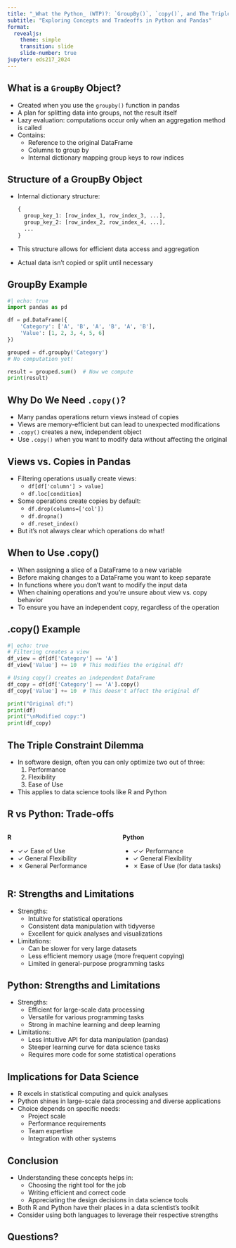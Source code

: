 ```yaml
---
title: "_What the Python_ (WTP)?: `GroupBy()`, `copy()`, and The Triple Dilemma"
subtitle: "Exploring Concepts and Tradeoffs in Python and Pandas"
format: 
  revealjs:
    theme: simple
    transition: slide
    slide-number: true
jupyter: eds217_2024
---
```


## What is a `GroupBy` Object?

:::{.incremental}
- Created when you use the `groupby()` function in pandas
- A plan for splitting data into groups, not the result itself
- Lazy evaluation: computations occur only when an aggregation method is called
- Contains:
  - Reference to the original DataFrame
  - Columns to group by
  - Internal dictionary mapping group keys to row indices
:::

## Structure of a GroupBy Object

:::{.incremental}
- Internal dictionary structure:
  ```python
  {
    group_key_1: [row_index_1, row_index_3, ...],
    group_key_2: [row_index_2, row_index_4, ...],
    ...
  }
  ```
- This structure allows for efficient data access and aggregation
- Actual data isn't copied or split until necessary
:::

## GroupBy Example

```python
#| echo: true
import pandas as pd

df = pd.DataFrame({
    'Category': ['A', 'B', 'A', 'B', 'A', 'B'],
    'Value': [1, 2, 3, 4, 5, 6]
})

grouped = df.groupby('Category')
# No computation yet!

result = grouped.sum()  # Now we compute
print(result)
```

## Why Do We Need `.copy()`?

:::{.incremental}
- Many pandas operations return views instead of copies
- Views are memory-efficient but can lead to unexpected modifications
- `.copy()` creates a new, independent object
- Use `.copy()` when you want to modify data without affecting the original
:::

## Views vs. Copies in Pandas

:::{.incremental}
- Filtering operations usually create views:
  - `df[df['column'] > value]`
  - `df.loc[condition]`
- Some operations create copies by default:
  - `df.drop(columns=['col'])`
  - `df.dropna()`
  - `df.reset_index()`
- But it's not always clear which operations do what!
:::

## When to Use .copy()

:::{.incremental}
- When assigning a slice of a DataFrame to a new variable
- Before making changes to a DataFrame you want to keep separate
- In functions where you don't want to modify the input data
- When chaining operations and you're unsure about view vs. copy behavior
- To ensure you have an independent copy, regardless of the operation
:::

## .copy() Example

```python
#| echo: true
# Filtering creates a view
df_view = df[df['Category'] == 'A']
df_view['Value'] += 10  # This modifies the original df!

# Using copy() creates an independent DataFrame
df_copy = df[df['Category'] == 'A'].copy()
df_copy['Value'] += 10  # This doesn't affect the original df

print("Original df:")
print(df)
print("\nModified copy:")
print(df_copy)
```

## The Triple Constraint Dilemma

:::{.incremental}
- In software design, often you can only optimize two out of three:
  1. Performance
  2. Flexibility
  3. Ease of Use
- This applies to data science tools like R and Python
:::

## R vs Python: Trade-offs

:::{.columns}
:::{.column width="50%"}
**R**

- ✓✓ Ease of Use
- ✓ General Flexibility
- ✗ General Performance
:::

:::{.column width="50%"}
**Python**

- ✓✓ Performance
- ✓ General Flexibility
- ✗ Ease of Use (for data tasks)
:::
:::

## R: Strengths and Limitations

:::{.incremental}
- Strengths:
  - Intuitive for statistical operations
  - Consistent data manipulation with tidyverse
  - Excellent for quick analyses and visualizations
- Limitations:
  - Can be slower for very large datasets
  - Less efficient memory usage (more frequent copying)
  - Limited in general-purpose programming tasks
:::

## Python: Strengths and Limitations

:::{.incremental}
- Strengths:
  - Efficient for large-scale data processing
  - Versatile for various programming tasks
  - Strong in machine learning and deep learning
- Limitations:
  - Less intuitive API for data manipulation (pandas)
  - Steeper learning curve for data science tasks
  - Requires more code for some statistical operations
:::

## Implications for Data Science

:::{.incremental}
- R excels in statistical computing and quick analyses
- Python shines in large-scale data processing and diverse applications
- Choice depends on specific needs:
  - Project scale
  - Performance requirements
  - Team expertise
  - Integration with other systems
:::

## Conclusion

- Understanding these concepts helps in:
  - Choosing the right tool for the job
  - Writing efficient and correct code
  - Appreciating the design decisions in data science tools
- Both R and Python have their places in a data scientist's toolkit
- Consider using both languages to leverage their respective strengths

## Questions?

